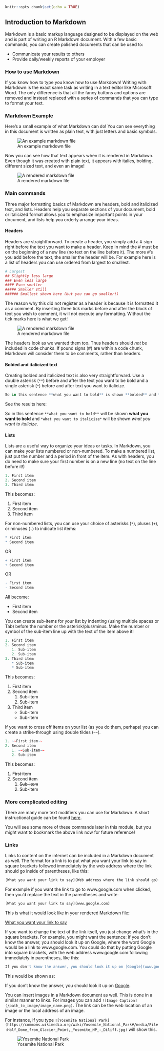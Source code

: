 
```r
knitr::opts_chunk$set(echo = TRUE)
```

## Introduction to Markdown

Markdown is a basic markup language designed to be displayed on the web and is part of writing an R Markdown document.  With a few basic commands, you can create polished documents that can be used to:

* Communicate your results to others
* Provide daily/weekly reports of your employer

### How to use Markdown

If you know how to type you know how to use Markdown! Writing with Markdown is the exact same task as writing in a text editor like Microsoft Word. The only difference is that all the fancy buttons and options are removed and instead replaced with a series of commands that you can type to format your text.

### Markdown Example

Here's a small example of what Markdown can do! You can see everything in this document is written as plain text, with just letters and basic symbols.


![An example markdown file](https://docs.google.com/presentation/d/1eHhYKegVodplOm9MajA3OaWReEMo7YRER-IRWBivWJM/export/png?id=1eHhYKegVodplOm9MajA3OaWReEMo7YRER-IRWBivWJM&pageid=g2bfdb07292_0_151)

Now you can see how that text appears when it is rendered in Markdown.  Even though it was created with plain text, it appears with italics, bolding, different sized text, and even an image!


![A rendered markdown file](https://docs.google.com/presentation/d/1eHhYKegVodplOm9MajA3OaWReEMo7YRER-IRWBivWJM/export/png?id=1eHhYKegVodplOm9MajA3OaWReEMo7YRER-IRWBivWJM&pageid=g313ea6f894_1_1)

### Main commands

Three major formatting basics of Markdown are headers, bold and italicized text, and lists. Headers help you separate sections of your document, bold or italicized format allows you to emphasize important points in your document, and lists help you orderly arrange your ideas.

#### Headers

Headers are straightforward. To create a header, you simply add a # sign right before the text you want to make a header. Keep in mind the # must be on the beginning of a new line (no text on the line before it). The more #'s you add before the text, the smaller the header will be. For example here is a list of headers you can use ordered from largest to smallest.

```r
# Largest
## Slightly less large
### Even less large
#### Even smaller
##### Smaller still
###### Smallest shown here (but you can go smaller!)
```

The reason why this did not register as a header is because it is formatted it as a comment. By inserting three tick marks before and after the block of text you wish to comment, it will not execute any formatting. Without the tick marks here is what we get!


![A rendered markdown file](https://docs.google.com/presentation/d/1eHhYKegVodplOm9MajA3OaWReEMo7YRER-IRWBivWJM/export/png?id=1eHhYKegVodplOm9MajA3OaWReEMo7YRER-IRWBivWJM&pageid=g313ef8f59a_0_0)

The headers look as we wanted them too.  Thus headers should *not* be included in code chunks. If pound signs (#) are within a code chunk, Markdown will consider them to be comments, rather than headers.

#### Bolded and italicized text

Creating bolded and italicized text is also very straightforward.  Use a double asterisk (`**`) before and after the text you want to be bold and a single asterisk (`*`) before and after text you want to italicize.

```r
So in this sentence **what you want to bold** is shown **bolded** and *what you want to italicize* is shown in *italics*.
```

See the results here:

So in this sentence `**what you want to bold**` will be shown **what you want to bold** and `*what you want to italicize*` will be shown *what you want to italicize*.

#### Lists

Lists are a useful way to organize your ideas or tasks.  In Markdown, you can make your lists numbered or non-numbered.  To make a numbered list, just put the number and a period in front of the item.  As with headers, you do need to make sure your first number is on a new line (no text on the line before it!)

```r
1. First item
2. Second item
3. Third item
```
This becomes:

1. First item
2. Second item
3. Third item

For non-numbered lists, you can use your choice of asterisks (`*`), pluses (`+`), or minuses (`-`) to indicate list items:

```r
* First item
* Second item
```

 OR

 ```r
+ First item
+ Second item
```

OR

```r
- First item
- Second item
```

All become:

+ First item
+ Second item


You can create sub-items for your list by indenting (using multiple spaces or Tab) before the number or the asterisk/plus/minus.  Make the number or symbol of the sub-item line up with the text of the item above it!

```r
1. First item
2. Second item
   1. Sub-item
   2. Sub-item
3. Third item
   * Sub-item
   * Sub-item
```

This becomes:

1. First item
2. Second item
   1. Sub-item
   2. Sub-item
3. Third item
   * Sub-item
   * Sub-item

If you want to cross off items on your list (as you do them, perhaps) you can create a strike-through using double tildes (`~~`).

```r
1. ~~First item~~
2. Second item
   1. ~~Sub-item~~
   2. Sub-item
```

This becomes:

1. ~~First item~~
2. Second item
   1. ~~Sub-item~~
   2. Sub-item

### More complicated editing

There are many more text modifiers you can use for Markdown. A short instructional guide can be found [here](https://github.com/adam-p/markdown-here/wiki/Markdown-Cheatsheet).

You will see some more of these commands later in this module, but you might want to bookmark the above link now for future reference!

### Links

Links to content on the internet can be included in a Markdown document as well.  The format for a link is to put what you want your link to say in square brackets followed immediately by the web address where the link should go inside of parentheses, like this:

```r
[What you want your link to say](Web address where the link should go)
```

For example if you want the link to go to www.google.com when clicked, then you'd replace the text in the parentheses and write:

```r
[What you want your link to say](www.google.com)
```
This is what it would look like in your rendered Markdown file:

[What you want your link to say](www.google.com)

If you want to change the text of the link itself, you just change what's in the square brackets. For example, you might want the sentence: If you don't know the answer, you should look it up on Google, where the word Google would be a link to www.google.com.  You could do that by putting Google into square brackets, with the web address www.google.com following immediately in parentheses, like this:

```r
If you don't know the answer, you should look it up on [Google](www.google.com).
```
This would be shown as:

If you don't know the answer, you should look it up on [Google](www.google.com).

You can insert images in a Markdown document as well. This is done in a similar manner to links. For images you can add `![Image Caption](/path_to_image/image_name.png)`. The link can be the web location of an image or the local address of an image.

For instance, if you type `![Yosemite National Park](https://commons.wikimedia.org/wiki/Yosemite_National_Park#/media/File:Half_Dome_from_Glacier_Point,_Yosemite_NP_-_Diliff.jpg)` will show this.


![Yosemite National Park](https://docs.google.com/presentation/d/1eHhYKegVodplOm9MajA3OaWReEMo7YRER-IRWBivWJM/export/png?id=1eHhYKegVodplOm9MajA3OaWReEMo7YRER-IRWBivWJM&pageid=g3ac0479b1f_0_0)
